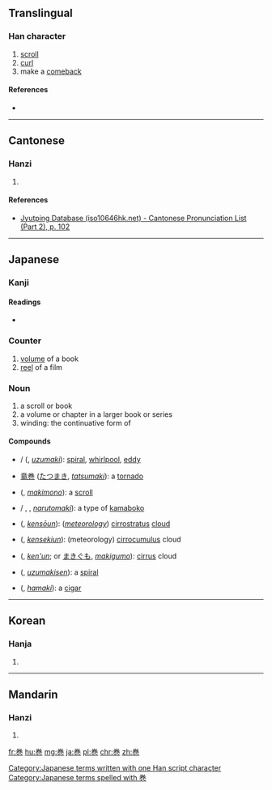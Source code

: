 {{also|卷|捲|巷}}
==Translingual==

===Han character===
{{Han char|rn=49|rad=己|as=06|sn=9|four=|canj=火手尸山 (FQSU), X火手尸山 (XFQSU)}}

# [[scroll]]
# [[curl]]
# make a [[comeback]]

====References====
* {{Han ref|kx=0327.101|dkj=08759|hdz=10318.011|uh=5DFB|ud=24059}}

----

==Cantonese==

===Hanzi===
{{yue-hanzi|jyut=[[gyun2]]|y=gyun2}}

# {{defn|lang=yue|sort=己06}}

====References====
* [http://www.iso10646hk.net/jp/document/download.jsp Jyutping Database (iso10646hk.net) - Cantonese Pronunciation List (Part 2), p. 102]

----

==Japanese==

===Kanji===
{{ja-kanji|grade=6|rs=己06}}

====Readings====
* {{ja-readings|on=[[かん]] (kan), [[けん]] (ken)|kun=[[まき]] (maki)}}

===Counter===
{{ja-pos|かん|counter}} 

# [[volume]] of a book
# [[reel]] of a film

===Noun===
{{ja-noun|まき}}

# a scroll or book
# a volume or chapter in a larger book or series
# winding: the continuative form of {{l|ja|巻く}}

====Compounds====
* {{l|ja|渦巻}} / {{l|ja|渦巻き}} ({{l|ja|うずまき}}, ''[[uzumaki]]''): [[spiral]], [[whirlpool]], [[eddy]]
* [[竜巻]] ([[たつまき]], ''[[tatsumaki]]''): a [[tornado]]
* {{l|ja|巻物}} ({{l|ja|まきもの}}, ''[[makimono]]''): a [[scroll]]
* {{l|ja|鳴門巻き}} / {{l|ja|なると巻き}} {{l|ja|なるとまき}}, {{l|ja|ナルトマキ}}, ''[[narutomaki]]''): a type of [[kamaboko]]
* {{l|ja|巻層雲}} ({{l|ja|けんそううん}}, ''[[kensōun]]''): (''[[meteorology]]'') [[cirrostratus]] [[cloud]]
* {{l|ja|巻積雲}} ({{l|ja|けんせきうん}}, ''[[kensekiun]]''): (meteorology) [[cirrocumulus]] cloud
* {{l|ja|巻雲}} ({{l|ja|けんうん}}, ''[[ken'un]]''; or [[まきぐも]], ''[[makigumo]]''): [[cirrus]] cloud
* {{l|ja|渦巻線}} ({{l|ja|うずまきせん}}, ''[[uzumakisen]]''): a [[spiral]]
* {{l|ja|葉巻}} ({{l|ja|はまき}}, ''[[hamaki]]''): a [[cigar]]

[[Category:Japanese terms written with one Han script character]]
[[Category:Japanese terms spelled with 巻]]
----

==Korean==

===Hanja===
{{ko-hanja|hangeul=권|rv=gwon|mr=kwŏn}}

# {{defn|lang=ko|sort=己06}}

----

==Mandarin==

===Hanzi===
{{cmn-hanzi|pin=[[juàn]] ([[juan4]])|wg=chüan<sup>4</sup>}}

# {{defn|lang=cmn|sort=己06}}

[[fr:巻]]
[[hu:巻]]
[[mg:巻]]
[[ja:巻]]
[[pl:巻]]
[[chr:巻]]
[[zh:巻]]